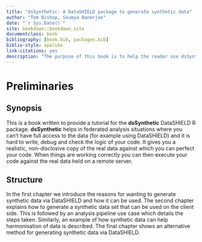 ```yaml
--- 
title: "dsSynthetic: A DataSHIELD package to generate synthetic data"
author: "Tom Bishop, Soumya Banerjee"
date: "`r Sys.Date()`"
site: bookdown::bookdown_site
documentclass: book
bibliography: [book.bib, packages.bib]
biblio-style: apalike
link-citations: yes
description: "The purpose of this book is to help the reader use dsSynthetic to help with data harmonisation and analysis when working on federated data sets with DataSHIELD"
---
```

# Preliminaries

## Synopsis

This is a book written to provide a tutorial for the **dsSynthetic** DataSHIELD R package. **dsSynthetic** helps in federated analysis situations where you can’t have full access to the data (for example using DataSHIELD) and it is hard to write, debug and check the logic of your code. It gives you a realistic, non-disclosive copy of the real data against which you can perfect your code. When things are working correctly you can then execute your code against the real data held on a remote server. 

## Structure

In the first chapter we introduce the reasons for wanting to generate synthetic data via DataSHIELD and how it can be used. The second chapter explains how to generate a synthetic data set that can be used on the client side. This is followed by an analysis pipeline use case which details the steps taken. Similarly, an example of how synthetic data can help harmonisation of data is described. The final chapter shows an alternative method for generating synthetic data via DataSHIELD.
